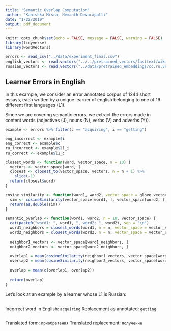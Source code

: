 ```yaml
---
title: "Semantic Overlap Computation"
author: "Kanishka Misra, Hemanth Devarapalli"
date: "1/22/2019"
output: pdf_document
---
```


```r
knitr::opts_chunk$set(echo = FALSE, message = FALSE, warning = FALSE)
library(tidyverse)
library(wordVectors)

errors <- read_csv("../data/experiment_final.csv")
english_vectors <- read.vectors("../../pretrained_vectors/fasttext/wiki-news-300d-1M-subword.vec", binary = F)
russian_vectors <- read.vectors("../data/pretrained_embeddings/cc.ru.vec", binary = F)

```

## Learner Errors in English

In this example, we consider an error annotated corpus of 1244 short essays, each written by a unique learner of english belonging to one of 16 different first languages (L1).

Since we are covering semantic errors, we extract the errors made in content words (adjectives (J), nouns (N), verbs (V) and adverbs (Y)).

```r
example <- errors %>% filter(c == "acquiring", i == "getting")

eng_incorrect <- example$i
eng_correct <- example$c
ru_incorrect <- example$l1_i
ru_correct <- example$l1_c

closest_words <- function(word, vector_space, n = 10) {
  vectors <- vector_space[word, ]
  closest <- closest_to(vector_space, vectors, n = n + 1) %>%
    slice(-1)
  return(closest$word)
}

cosine_similarity <- function(word1, word2, vector_space = glove_vectors) {
  sim <- cosineSimilarity(vector_space[word1, ], vector_space[word2, ])
  return(as.double(sim))
}

semantic_overlap <- function(word1, word2, n = 10, vector_space) {
  cat(paste0("word1: ", word1, ", word2: ", word2), sep = "\n")
  word1_neighbors = closest_words(word1, n = n, vector_space = vector_space)
  word2_neighbors = closest_words(word2, n = n, vector_space = vector_space)
  
  neighbor1_vectors <- vector_space[word1_neighbors, ]
  neighbor2_vectors <- vector_space[word2_neighbors, ]
  
  overlap1 = mean(cosineSimilarity(neighbor1_vectors, vector_space[word2, ]))
  overlap2 = mean(cosineSimilarity(neighbor2_vectors, vector_space[word1, ]))
  
  overlap = mean(c(overlap1, overlap2))
  
  return(overlap)
}
```


Let's look at an example by a learner whose L1 is Russian:

```r

```

Incorrect word in English: `acquiring` Replacement as annotated: `getting`

```r

```

Translated form: `приобретения` Translated replacement: `получение`




